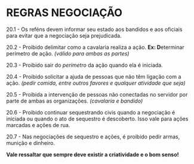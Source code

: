
# REGRAS NEGOCIAÇÃO

20.1 - Os reféns devem informar seu estado aos bandidos e aos oficiais para evitar que a negociação seja prejudicada.

20.2 - Proibido delimitar como a cavalaria realiza a ação. **Ex: D**eterminar perímetro de ação. _(válido para ambas as partes)_

20.3 - Proibido sair do _perímetro_ da ação quando ela é iniciada.

20.4 - Proibido solicitar a ajuda de pessoas que não têm ligação com a ação. _(pedir comida, entre outros favores e qualquer atividade que seja)_

20.5 - Proibida a intervenção de pessoas não conectadas no servidor por parte de ambas as organizações. _(cavalaria e bandido)_

20.6 - Proibido continuar sequestrando civis quando a negociação é iniciada ou quando o ato de sequestro é descoberto. Isso vale para ações marcadas e ações de rua.

20.7 - Nas negociações de sequestro e ações, é proibido pedir armas, munição e dinheiro.

**Vale ressaltar que sempre deve existir a criatividade e o bom senso!**